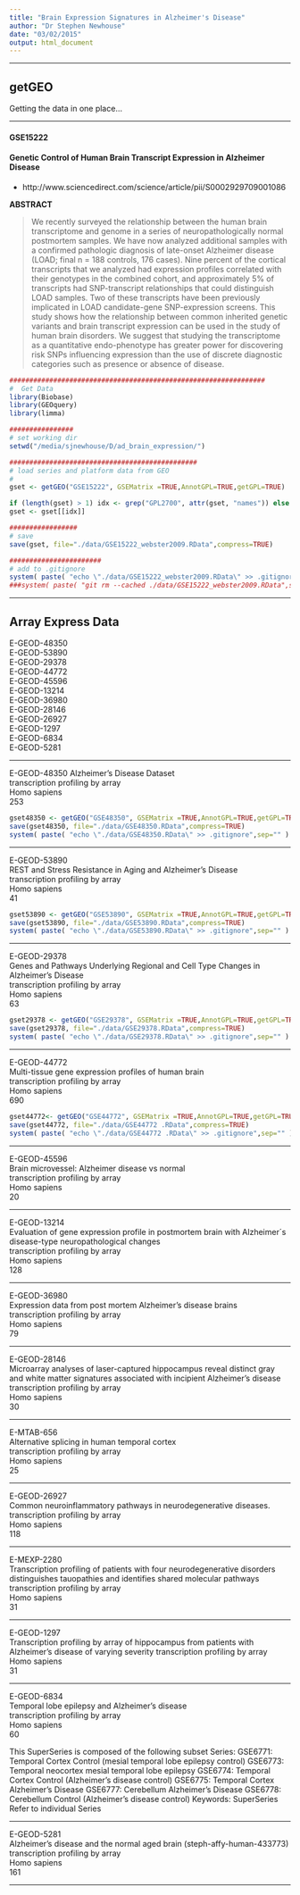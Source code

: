 ```yaml
---
title: "Brain Expression Signatures in Alzheimer's Disease"
author: "Dr Stephen Newhouse"
date: "03/02/2015"
output: html_document
---
```


***********************************

## getGEO

Getting the data in one place...

**********

#### GSE15222
#### Genetic Control of Human Brain Transcript Expression in Alzheimer Disease  
- http://www.sciencedirect.com/science/article/pii/S0002929709001086  

**ABSTRACT**  

> We recently surveyed the relationship between the human brain transcriptome and genome in a series of neuropathologically normal postmortem samples. We have now analyzed additional samples with a confirmed pathologic diagnosis of late-onset Alzheimer disease (LOAD; final n = 188 controls, 176 cases). Nine percent of the cortical transcripts that we analyzed had expression profiles correlated with their genotypes in the combined cohort, and approximately 5% of transcripts had SNP-transcript relationships that could distinguish LOAD samples. Two of these transcripts have been previously implicated in LOAD candidate-gene SNP-expression screens. This study shows how the relationship between common inherited genetic variants and brain transcript expression can be used in the study of human brain disorders. We suggest that studying the transcriptome as a quantitative endo-phenotype has greater power for discovering risk SNPs influencing expression than the use of discrete diagnostic categories such as presence or absence of disease.

```r
################################################################
#  Get Data
library(Biobase)
library(GEOquery)
library(limma)

################
# set working dir
setwd("/media/sjnewhouse/D/ad_brain_expression/")
```


```r
###############################################
# load series and platform data from GEO
#
gset <- getGEO("GSE15222", GSEMatrix =TRUE,AnnotGPL=TRUE,getGPL=TRUE)

if (length(gset) > 1) idx <- grep("GPL2700", attr(gset, "names")) else idx <- 1
gset <- gset[[idx]]

#################
# save
save(gset, file="./data/GSE15222_webster2009.RData",compress=TRUE)

#######################
# add to .gitignore
system( paste( "echo \"./data/GSE15222_webster2009.RData\" >> .gitignore",sep="" ) )
###system( paste( "git rm --cached ./data/GSE15222_webster2009.RData",sep="" ) )

```

***********************************

## Array Express Data 

E-GEOD-48350  
E-GEOD-53890  
E-GEOD-29378  
E-GEOD-44772  
E-GEOD-45596  
E-GEOD-13214  
E-GEOD-36980  
E-GEOD-28146  
E-GEOD-26927  
E-GEOD-1297  
E-GEOD-6834  
E-GEOD-5281  
 

***********************************  

E-GEOD-48350 
Alzheimer's Disease Dataset  
transcription profiling by array  
Homo sapiens  
253   

```r
gset48350 <- getGEO("GSE48350", GSEMatrix =TRUE,AnnotGPL=TRUE,getGPL=TRUE)
save(gset48350, file="./data/GSE48350.RData",compress=TRUE)
system( paste( "echo \"./data/GSE48350.RData\" >> .gitignore",sep="" ) )
```

*********************************** 

E-GEOD-53890  
REST and Stress Resistance in Aging and Alzheimer’s Disease  
transcription profiling by array  
Homo sapiens  
41  

```r
gset53890 <- getGEO("GSE53890", GSEMatrix =TRUE,AnnotGPL=TRUE,getGPL=TRUE)
save(gset53890, file="./data/GSE53890.RData",compress=TRUE)
system( paste( "echo \"./data/GSE53890.RData\" >> .gitignore",sep="" ) )
```

***********************************

E-GEOD-29378  
Genes and Pathways Underlying Regional and Cell Type Changes in Alzheimer's Disease  
transcription profiling by array  
Homo sapiens  
63  

```r
gset29378 <- getGEO("GSE29378", GSEMatrix =TRUE,AnnotGPL=TRUE,getGPL=TRUE)
save(gset29378, file="./data/GSE29378.RData",compress=TRUE)
system( paste( "echo \"./data/GSE29378.RData\" >> .gitignore",sep="" ) )
```

***********************************

E-GEOD-44772  
Multi-tissue gene expression profiles of human brain  
transcription profiling by array  
Homo sapiens  
690  

```r
gset44772<- getGEO("GSE44772", GSEMatrix =TRUE,AnnotGPL=TRUE,getGPL=TRUE)
save(gset44772, file="./data/GSE44772 .RData",compress=TRUE)
system( paste( "echo \"./data/GSE44772 .RData\" >> .gitignore",sep="" ) )
```

***********************************

E-GEOD-45596  
Brain microvessel: Alzheimer disease vs normal  
transcription profiling by array  
Homo sapiens  
20  

***********************************

E-GEOD-13214  
Evaluation of gene expression profile in postmortem brain with Alzheimer´s disease-type neuropathological changes  
transcription profiling by array  
Homo sapiens  
128  

***********************************

E-GEOD-36980  
Expression data from post mortem Alzheimer's disease brains  
transcription profiling by array  
Homo sapiens  
79  

***********************************

E-GEOD-28146  
Microarray analyses of laser-captured hippocampus reveal distinct gray and white matter signatures associated with incipient Alzheimer’s disease  
transcription profiling by array  
Homo sapiens  
30  

***********************************

E-MTAB-656  
Alternative splicing in human temporal cortex  
transcription profiling by array  
Homo sapiens  
25  

***********************************

E-GEOD-26927  
Common neuroinflammatory pathways in neurodegenerative diseases.  
transcription profiling by array  
Homo sapiens  
118  

***********************************

E-MEXP-2280  
Transcription profiling of patients with four neurodegenerative disorders distinguishes tauopathies and identifies shared molecular pathways  
transcription profiling by array  
Homo sapiens  
31  

***********************************

E-GEOD-1297  
Transcription profiling by array of hippocampus from patients with Alzheimer's disease of varying severity
transcription profiling by array  
Homo sapiens  
31  

***********************************

E-GEOD-6834  
Temporal lobe epilepsy and Alzheimer's disease  
transcription profiling by array  
Homo sapiens  
60  

This SuperSeries is composed of the following subset Series: GSE6771: Temporal Cortex Control (mesial temporal lobe epilepsy control) GSE6773: Temporal neocortex mesial temporal lobe epilepsy GSE6774: Temporal Cortex Control (Alzheimer's disease control) GSE6775: Temporal Cortex Alzheimer's Disease GSE6777: Cerebellum Alzheimer's Disease GSE6778: Cerebellum Control (Alzheimer's disease control) Keywords: SuperSeries Refer to individual Series

***********************************

E-GEOD-5281  
Alzheimer's disease and the normal aged brain (steph-affy-human-433773)  
transcription profiling by array  
Homo sapiens  
161  

***********************************
